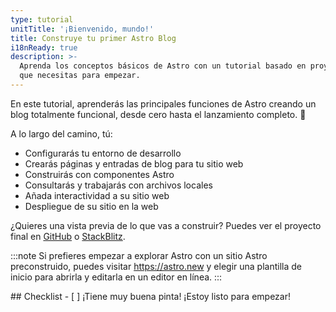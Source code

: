```yaml
---
type: tutorial
unitTitle: '¡Bienvenido, mundo!'
title: Construye tu primer Astro Blog
i18nReady: true
description: >-
  Aprenda los conceptos básicos de Astro con un tutorial basado en proyectos. Todos los conocimientos
  que necesitas para empezar.
---
```



<Lede> En este tutorial, aprenderás las principales funciones de Astro creando un blog totalmente funcional, desde cero hasta el lanzamiento completo. 🚀 </Lede>

A lo largo del camino, tú: 
- Configurarás tu entorno de desarrollo 
- Crearás páginas y entradas de blog para tu sitio web
- Construirás con componentes Astro
- Consultarás y trabajarás con archivos locales
- Añada interactividad a su sitio web 
- Despliegue de su sitio en la web

¿Quieres una vista previa de lo que vas a construir? Puedes ver el proyecto final en [GitHub](https://github.com/withastro/blog-tutorial-demo) o [StackBlitz](https://stackblitz.com/github/withastro/blog-tutorial-demo/tree/complete?file=src%2Fpages%2Findex.astro).

:::note
Si prefieres empezar a explorar Astro con un sitio Astro preconstruido, puedes visitar https://astro.new y elegir una plantilla de inicio para abrirla y editarla en un editor en línea.
::: 


<Box icon="check-list">
## Checklist

<Checklist>
- [ ] ¡Tiene muy buena pinta! ¡Estoy listo para empezar!
</Checklist>
</Box>

